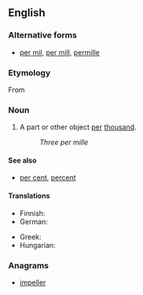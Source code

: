 {{wikipedia}}
==English==

===Alternative forms===
* [[per mil]], [[per mill]], [[permille]]

===Etymology===
From {{etyl|la|en}} {{term|per|lang=la}} {{term|mīlle||thousand|lang=la}}

===Noun===
{{en-noun|per mille}}

# A part or other object [[per]] [[thousand]].
#: ''Three per mille''

====See also====
* [[per cent]], [[percent]]

====Translations====
{{trans-top|per thousand}}
* Finnish: {{t+|fi|promille}}
* German: {{t+|de|Promille|n}}
{{trans-mid}}
* Greek: {{t-|el|τοις χιλίοις}}
* Hungarian: {{t-|hu|ezrelék}}
{{trans-bottom}}

===Anagrams===
* [[impeller#English|impeller]]